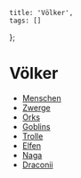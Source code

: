 
    title: 'Völker',
    tags: []
};

# Völker

-   [Menschen](/wiki/voelker/menschen)
-   [Zwerge](/wiki/voelker/zwerge)
-   [Orks](/wiki/voelker/orks)
-   [Goblins](/wiki/voelker/goblins)
-   [Trolle](/wiki/voelker/trolle)
-   [Elfen](/wiki/voelker/elfen)
-   [Naga](/wiki/voelker/naga)
-   [Draconii](/wiki/voelker/draconii)

